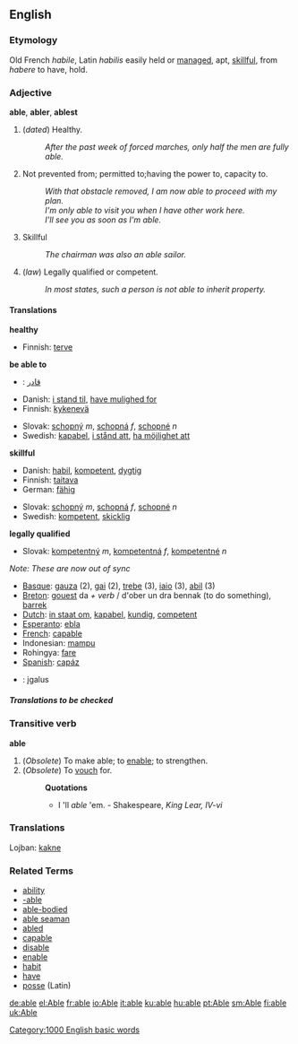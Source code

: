 ==English==

{{rank|care|war|short|391|able|five|need|met}}

===Etymology===
Old French ''habile'', Latin ''habilis'' easily held or [[manage]]d, apt, [[skillful]], from ''habere'' to have, hold.

===Adjective===
'''able''', '''abler''', '''ablest'''

# (''dated'') Healthy.
#: ''After the past week of forced marches, only half the men are fully able.''
# Not prevented from; permitted to;having the power to, capacity to.
#: ''With that obstacle removed, I am now able to proceed with my plan.''
#: ''I'm only able to visit you when I have other work here.''
#: ''I'll see you as soon as I'm able.''
# Skillful
#: ''The chairman was also an able sailor.''
# (''law'') Legally qualified or competent.
#: ''In most states, such a person is not able to inherit property.''


====Translations====
<!--DefA-->'''healthy'''
{{top}}
<!--languages from A to I go here-->
*Finnish: [[terve]]
{{mid}}
<!--languages from J to Z go here-->
{{bottom}}

<!--DefB-->'''be able to'''
{{top}}
<!--languages from A to I go here-->
*{{ar}}: [[قادر]]
*Danish: [[i stand til]], [[have mulighed for]]
*Finnish: [[kykenevä]]
{{mid}}
<!--languages from J to Z go here-->
*Slovak: [[schopný]] ''m'', [[schopná]] ''f'', [[schopné]] ''n''
*Swedish: [[kapabel]], [[i stånd att]], [[ha möjlighet att]]
{{bottom}}

<!--DefC-->'''skillful'''
{{top}}
<!--languages from A to I go here-->
*Danish: [[habil]], [[kompetent]], [[dygtig]]
*Finnish: [[taitava]]
*German: [[fähig]]
{{mid}}
<!--languages from J to Z go here-->
*Slovak: [[schopný]] ''m'', [[schopná]] ''f'', [[schopné]] ''n''
*Swedish: [[kompetent]], [[skicklig]]
{{bottom}}

<!--DefD-->'''legally qualified'''
{{top}}
<!--languages from A to I go here-->
{{mid}}
<!--languages from J to Z go here-->
*Slovak: [[kompetentný]] ''m'', [[kompetentná]] ''f'', [[kompetentné]] ''n''

{{bottom}}

''Note: These are now out of sync''

*[[Basque]]: [[gauza]] (2), [[gai]] (2), [[trebe                             ]] (3), [[iaio]] (3), [[abil]] (3)
*[[Breton]]: [[gouest]] da ''+ verb'' / d'ober un dra bennak (to do something), [[barrek]]
*[[Dutch]]: [[in staat om]], [[kapabel]], [[kundig]], [[competent]]
*[[Esperanto]]: [[ebla]]
*[[French]]: [[capable]]
*Indonesian: [[mampu]]
*Rohingya: [[fare]]
*[[Spanish]]: [[capáz]]
* {{lt}}: įgalus

=====Translations to be checked=====
<!--Remove this section once all of the translations below have been moved into the tables above.-->
{{checktrans}}

===Transitive verb===
'''able'''

# (''Obsolete'') To make able; to [[enable]]; to strengthen.
# (''Obsolete'') To [[vouch]] for.
#:'''Quotations'''
#:*I 'll ''able'' 'em. - Shakespeare, ''King Lear, IV-vi''

===Translations===

Lojban: [[kakne]]

===Related Terms===
*[[ability]]
*[[-able]]
*[[able-bodied]]
*[[able seaman]]
*[[abled]]
*[[capable]]
*[[disable]]
*[[enable]]
*[[habit]]
*[[have]]
*[[posse]] (Latin)

[[Category:1000 English basic words]]

[[de:able]]
[[el:Able]]
[[fr:able]]
[[io:Able]]
[[it:able]]
[[ku:able]]
[[hu:able]]
[[pt:Able]]
[[sm:Able]]
[[fi:able]]
[[uk:Able]]